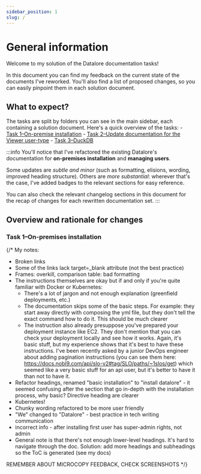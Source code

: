 ```yaml
---
sidebar_position: 1
slug: /
---
```


# General information

Welcome to my solution of the Datalore documentation tasks!

In this document you can find my feedback on the current state of the documents I've reworked. You'll also find a list of proposed changes, so you can easily pinpoint them in each solution document.

## What to expect?

The tasks are split by folders you can see in the main sidebar, each containing a solution document. Here's a quick overview of the tasks:
    - [Task 1–On-premise installation](/datalore/task-1)
    - [Task 2–Update documentation for the Viewer user-type](/datalore/task-2)
    - [Task 3–DuckDB](/datalore/task-3)

:::info
You'll notice that I've refactored the existing Datalore's documentation for **on-premises installation** and **managing users**.

Some updates are *subtle and minor* (such as formatting, elisions, wording, improved heading structure). Others are *more substantial*: wherever that's the case, I've added <MajorUpdate/> badges to the relevant sections for easy reference.

You can also check the relevant changelog sections in this document for the recap of changes for each rewritten documentation set.
:::

## Overview and rationale for changes

### Task 1–On-premises installation

{/* My notes:
- Broken links
- Some of the links lack target=_blank attribute (not the best practice)
- Frames: overkill, comparison table: bad formatting
- The instructions themselves are okay but if and only if you're quite familiar with Docker or Kubernetes:
    - There's a lot of jargon and not enough explanation (greenfield deployments, etc.)
    - The documentation skips some of the basic steps. For example: they start away directly with composing the yml file, but they don't tell the exact command how to do it. This should be much clearer
    - The instruction also already presuppose you've prepared your deployment instance like EC2. They don't mention that you can check your deployment locally and see how it works. Again, it's basic stuff, but my experience shows that it's best to have these instructions. I've been recently asked by a junior DevOps engineer about adding pagination instructions (you can see them here: https://docs.nobl9.com/api/slo-v2#tag/SLO/paths/~1slos/get) which seemed like a very basic stuff for an api user, but it's better to have it than not to have it.
- Refactor headings, renamed "basic installation" to "install datalore" - it seemed confusing after the section that go in-depth with the installation process, why basic? Directive heading are clearer
- Kubernetes!
- Chunky wording refactored to be more user friendly
- "We" changed to "Datalore" - best practice in tech writing communication
- incorrect info - after installing first user has super-admin rights, not admin
- General note is that there's not enough lower-level headings. It's hard to navigate through the doc. Solution: add more headings and subheadings so the ToC is generated (see my docs)

 REMEMBER ABOUT MICROCOPY FEEDBACK, CHECK SCREENSHOTS
 */}


